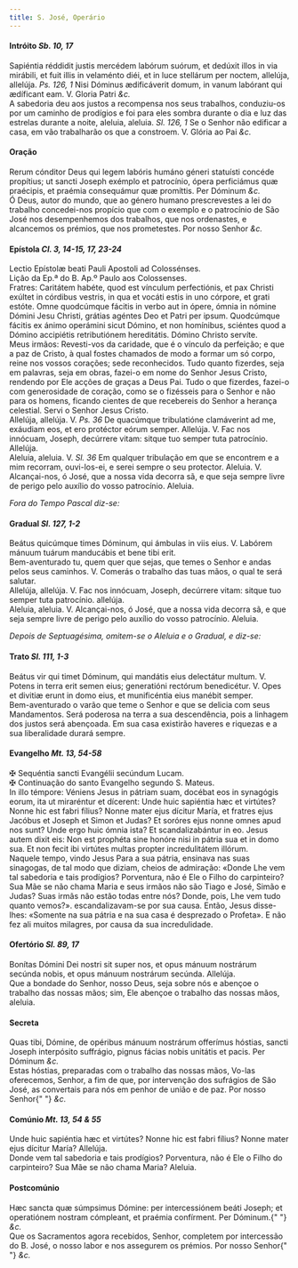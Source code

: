 ```yaml
---
title: S. José, Operário
---
```


<h4 class="text-center">
  Intróito <em>Sb. 10, 17</em>
</h4>
<div class="container-fluid">
  <div class="row">
    <div class="col-6 dropcaps text-justify">
      Sapiéntia réddidit justis mercédem labórum suórum, et dedúxit illos in via
      mirábili, et fuit illis in velaménto diéi, et in luce stellárum per
      noctem, allelúja, allelúja. <em>Ps. 126, 1</em> Nisi Dóminus ædificáverit
      domum, in vanum labórant qui ædíficant eam. V. Gloria Patri <em>&c.</em>
    </div>
    <div class="col-6 dropcaps text-justify">
      A sabedoria deu aos justos a recompensa nos seus trabalhos, conduziu-os
      por um caminho de prodígios e foi para eles sombra durante o dia e luz das
      estrelas durante a noite, aleluia, aleluia. <em>Sl. 126, 1</em> Se o
      Senhor não edificar a casa, em vão trabalharão os que a constroem. V.
      Glória ao Pai <em>&c.</em>
    </div>
  </div>
</div>

<h4 class="text-center">Oração</h4>
<div class="container-fluid">
  <div class="row">
    <div class="col-6 dropcaps text-justify">
      Rerum cónditor Deus qui legem labóris humáno géneri statuísti concéde
      propítius; ut sancti Joseph exémplo et patrocínio, ópera perficiámus quæ
      praécipis, et praémia consequámur quæ promíttis. Per Dóminum <em>&c.</em>
    </div>
    <div class="col-6 dropcaps text-justify">
      Ó Deus, autor do mundo, que ao género humano prescrevestes a lei do
      trabalho concedei-nos propício que com o exemplo e o patrocínio de São
      José nos desempenhemos dos trabalhos, que nos ordenastes, e alcancemos os
      prémios, que nos prometestes. Por nosso Senhor <em>&c.</em>
    </div>
  </div>
</div>

<h4 class="text-center">
  Epístola <em>Cl. 3, 14-15, 17, 23-24</em>
</h4>
<div class="container-fluid">
  <div class="row">
    <div class="col-6 text-justify">
      Lectio Epístolæ beati Pauli Apostoli ad Colossénses.
    </div>
    <div class="col-6 text-justify">
      Lição da Ep.ª do B. Ap.º Paulo aos Colossenses.
    </div>
    <div class="col-6 dropcaps text-justify">
      Fratres: Caritátem habéte, quod est vínculum perfectiónis, et pax Christi
      exúltet in córdibus vestris, in qua et vocáti estis in uno córpore, et
      grati estóte. Omne quodcúmque fácitis in verbo aut in ópere, ómnia in
      nómine Dómini Jesu Christi, grátias agéntes Deo et Patri per ipsum.
      Quodcúmque fácitis ex ánimo operámini sicut Dómino, et non homínibus,
      sciéntes quod a Dómino accipiétis retributiónem hereditátis. Dómino
      Christo servíte.
    </div>
    <div class="col-6 dropcaps text-justify">
      Meus irmãos: Revesti-vos da caridade, que é o vínculo da perfeição; e que
      a paz de Cristo, à qual fostes chamados de modo a formar um só corpo,
      reine nos vossos corações; sede reconhecidos. Tudo quanto fizerdes, seja
      em palavras, seja em obras, fazei-o em nome do Senhor Jesus Cristo,
      rendendo por Ele acções de graças a Deus Pai. Tudo o que fizerdes, fazei-o
      com generosidade de coração, como se o fizésseis para o Senhor e não para
      os homens, ficando cientes de que recebereis do Senhor a herança
      celestial. Servi o Senhor Jesus Cristo.
    </div>
  </div>
</div>

<div class="container-fluid">
  <div class="row">
    <div class="col-6 text-justify">
      Allelúja, allelúja. V. <em>Ps. 36</em> De quacúmque tribulatióne
      clamáverint ad me, exáudiam eos, et ero protéctor eórum semper. Allelúja.
      V. Fac nos innócuam, Joseph, decúrrere vitam: sitque tuo semper tuta
      patrocínio. Allelúja.
    </div>
    <div class="col-6 text-justify">
      Aleluia, aleluia. V. <em>Sl. 36</em> Em qualquer tribulação em que se
      encontrem e a mim recorram, ouvi-los-ei, e serei sempre o seu protector.
      Aleluia. V. Alcançai-nos, ó José, que a nossa vida decorra sã, e que seja
      sempre livre de perigo pelo auxílio do vosso patrocínio. Aleluia.
    </div>
  </div>
</div>

<em>Fora do Tempo Pascal diz-se:</em>

<h4 class="text-center">
  Gradual <em>Sl. 127, 1-2</em>
</h4>
<div class="container-fluid">
  <div class="row">
    <div class="col-6 dropcaps text-justify">
      Beátus quicúmque times Dóminum, qui ámbulas in viis eius. V. Labórem
      mánuum tuárum manducábis et bene tibi erit.
    </div>
    <div class="col-6 dropcaps text-justify">
      Bem-aventurado tu, quem quer que sejas, que temes o Senhor e andas pelos
      seus caminhos. V. Comerás o trabalho das tuas mãos, o qual te será
      salutar.
    </div>
    <div class="col-6 text-justify">
      Allelúja, allelúja. V. Fac nos innócuam, Joseph, decúrrere vitam: sitque
      tuo semper tuta patrocínio. allelúja.
    </div>
    <div class="col-6 text-justify">
      Aleluia, aleluia. V. Alcançai-nos, ó José, que a nossa vida decorra sã, e
      que seja sempre livre de perigo pelo auxílio do vosso patrocínio. Aleluia.
    </div>
  </div>
</div>

<em>Depois de Septuagésima, omitem-se o Aleluia e o Gradual, e diz-se:</em>

<h4 class="text-center">
  Trato <em>Sl. 111, 1-3</em>
</h4>
<div class="container-fluid">
  <div class="row">
    <div class="col-6 dropcaps text-justify">
      Beátus vir qui timet Dóminum, qui mandátis eius delectátur multum. V.
      Potens in terra erit semen eius; generatióni rectórum benedicétur. V. Opes
      et divitiæ erunt in domo eius, et munificéntia eius manébit semper.
    </div>
    <div class="col-6 dropcaps text-justify">
      Bem-aventurado o varão que teme o Senhor e que se delicia com seus
      Mandamentos. Será poderosa na terra a sua descendência, pois a linhagem
      dos justos será abençoada. Em sua casa existirão haveres e riquezas e a
      sua liberalidade durará sempre.
    </div>
  </div>
</div>

<h4 class="text-center">
  Evangelho <em>Mt. 13, 54-58</em>
</h4>
<div class="container-fluid">
  <div class="row">
    <div class="col-6 text-justify">
      <span class="text-danger">&#10016;</span> Sequéntia sancti Evangélii
      secúndum Lucam.
    </div>
    <div class="col-6 text-justify">
      <span class="text-danger">&#10016;</span> Continuação do santo Evangelho
      segundo S. Mateus.
    </div>
    <div class="col-6 dropcaps text-justify">
      In illo témpore: Véniens Jesus in pátriam suam, docébat eos in synagógis
      eorum, ita ut miraréntur et dícerent: Unde huic sapiéntia hæc et virtútes?
      Nonne hic est fabri fílius? Nonne mater ejus dícitur María, et fratres
      ejus Jacóbus et Joseph et Simon et Judas? Et soróres ejus nonne omnes apud
      nos sunt? Unde ergo huic ómnia ista? Et scandalizabántur in eo. Jesus
      autem dixit eis: Non est prophéta sine honóre nisi in pátria sua et in
      domo sua. Et non fecit ibi virtútes multas propter incredulitátem illórum.
    </div>
    <div class="col-6 dropcaps text-justify">
      Naquele tempo, vindo Jesus Para a sua pátria, ensinava nas suas sinagogas,
      de tal modo que diziam, cheios de admiração: «Donde Lhe vem tal sabedoria
      e tais prodígios? Porventura, não é Ele o Filho do carpinteiro? Sua Mãe se
      não chama Maria e seus irmãos não são Tiago e José, Simão e Judas? Suas
      irmãs não estão todas entre nós? Donde, pois, Lhe vem tudo quanto vemos?».
      escandalizavam-se por sua causa. Então, Jesus disse-lhes: «Somente na sua
      pátria e na sua casa é desprezado o Profeta». E não fez ali muitos
      milagres, por causa da sua incredulidade.
    </div>
  </div>
</div>

<h4 class="text-center">
  Ofertório <em>Sl. 89, 17</em>
</h4>
<div class="container-fluid">
  <div class="row">
    <div class="col-6 dropcaps text-justify">
      Bonítas Dómini Dei nostri sit super nos, et opus mánuum nostrárum secúnda
      nobis, et opus mánuum nostrárum secúnda. Allelúja.
    </div>
    <div class="col-6 dropcaps text-justify">
      Que a bondade do Senhor, nosso Deus, seja sobre nós e abençoe o trabalho
      das nossas mãos; sim, Ele abençoe o trabalho das nossas mãos, aleluia.
    </div>
  </div>
</div>

<h4 class="text-center">Secreta</h4>
<div class="container-fluid">
  <div class="row">
    <div class="col-6 dropcaps text-justify">
      Quas tibi, Dómine, de opéribus mánuum nostrárum offerímus hóstias, sancti
      Joseph interpósito suffrágio, pignus fácias nobis unitátis et pacis. Per
      Dóminum <em>&c.</em>
    </div>
    <div class="col-6 dropcaps text-justify">
      Estas hóstias, preparadas com o trabalho das nossas mãos, Vo-las
      oferecemos, Senhor, a fim de que, por intervenção dos sufrágios de São
      José, as convertais para nós em penhor de união e de paz. Por nosso Senhor{" "}
      <em>&c.</em>
    </div>
  </div>
</div>

<h4 class="text-center">
  Comúnio <em>Mt. 13, 54 & 55</em>
</h4>
<div class="container-fluid">
  <div class="row">
    <div class="col-6 dropcaps text-justify">
      Unde huic sapiéntia hæc et virtútes? Nonne hic est fabri fílius? Nonne
      mater ejus dícitur María? Allelúja.
    </div>
    <div class="col-6 dropcaps text-justify">
      Donde vem tal sabedoria e tais prodígios? Porventura, não é Ele o Filho do
      carpinteiro? Sua Mãe se não chama Maria? Aleluia.
    </div>
  </div>
</div>

<h4 class="text-center">Postcomúnio</h4>
<div class="container-fluid">
  <div class="row">
    <div class="col-6 dropcaps text-justify">
      Hæc sancta quæ súmpsimus Dómine: per intercessiónem beáti Joseph; et
      operatiónem nostram cómpleant, et praémia confírment. Per Dóminum.{" "}
      <em>&c.</em>
    </div>
    <div class="col-6 dropcaps text-justify">
      Que os Sacramentos agora recebidos, Senhor, completem por intercessão do
      B. José, o nosso labor e nos assegurem os prémios. Por nosso Senhor{" "}
      <em>&c.</em>
    </div>
  </div>
</div>
